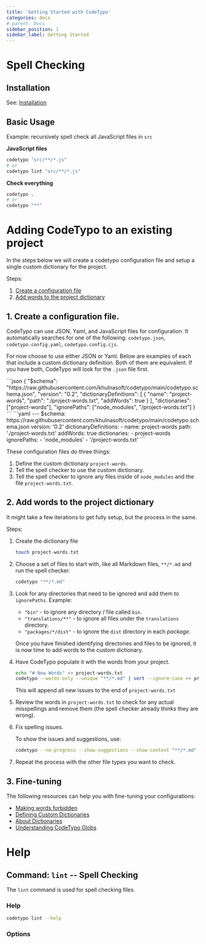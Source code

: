 ```yaml
---
title: 'Getting Started with CodeTypo'
categories: docs
# parent: Docs
sidebar_position: 1
sidebar_label: Getting Started
---
```



# Spell Checking

## Installation

See: [Installation](./installation.md)

## Basic Usage

Example: recursively spell check all JavaScript files in `src`

**JavaScript files**

```sh
codetypo "src/**/*.js"
# or
codetypo lint "src/**/*.js"
```

**Check everything**

```sh
codetypo .
# or
codetypo "**"
```

# Adding CodeTypo to an existing project

In the steps below we will create a codetypo configuration file and setup a single custom dictionary for the project.

Steps:

1. [Create a configuration file](#1-create-a-configuration-file)
1. [Add words to the project dictionary](#2-add-words-to-the-project-dictionary)

## 1. Create a configuration file.

CodeTypo can use JSON, Yaml, and JavaScript files for configuration. It automatically searches for one of the following: `codetypo.json`, `codetypo.config.yaml`, `codetypo.config.cjs`.

For now choose to use either JSON or Yaml. Below are examples of each that include a custom dictionary definition. Both of them are equivalent. If you have both, CodeTypo will look for the `.json` file first.

<Tabs>
    <TabItem value="json" label="codetypo.json">
        ```json
        {
            "$schema": "https://raw.githubusercontent.com/khulnasoft/codetypo/main/codetypo.schema.json",
            "version": "0.2",
            "dictionaryDefinitions": [
                {
                    "name": "project-words",
                    "path": "./project-words.txt",
                    "addWords": true
                }
            ],
            "dictionaries": ["project-words"],
            "ignorePaths": ["node_modules", "/project-words.txt"]
        }
        ```
    </TabItem>
    <TabItem value="yaml" label="codetypo.config.yaml">
        ```yaml
        ---
        $schema: https://raw.githubusercontent.com/khulnasoft/codetypo/main/codetypo.schema.json
        version: '0.2'
        dictionaryDefinitions:
            - name: project-words
            path: './project-words.txt'
            addWords: true
        dictionaries:
            - project-words
        ignorePaths:
            - 'node_modules'
            - '/project-words.txt'
        ```
    </TabItem>
</Tabs>

These configuration files do three things:

1. Define the custom dictionary `project-words`.
1. Tell the spell checker to use the custom dictionary.
1. Tell the spell checker to ignore any files inside of `node_modules` and the file `project-words.txt`.

## 2. Add words to the project dictionary

It might take a few iterations to get fully setup, but the process in the same.

Steps:

1. Create the dictionary file

    ```sh
    touch project-words.txt
    ```

1. Choose a set of files to start with, like all Markdown files, `**/*.md` and run the spell checker.

    ```sh
    codetypo "**/*.md"
    ```

1. Look for any directories that need to be ignored and add them to `ignorePaths`. Example:

    - `"bin"` - to ignore any directory / file called `bin`.
    - `"translations/**"` - to ignore all files under the `translations` directory.
    - `"packages/*/dist"` - to ignore the `dist` directory in each _package_.

    Once you have finished identifying directories and files to be ignored, it is now time to add words to the custom dictionary.

1. Have CodeTypo populate it with the words from your project.

    ```sh
    echo "# New Words" >> project-words.txt
    codetypo --words-only --unique "**/*.md" | sort --ignore-case >> project-words.txt
    ```

    This will append all new issues to the end of `project-words.txt`

1. Review the words in `project-words.txt` to check for any actual misspellings and remove them (the spell checker already thinks they are wrong).

1. Fix spelling issues.

    To show the issues and suggestions, use:

    ```sh
    codetypo --no-progress --show-suggestions --show-context "**/*.md"
    ```

1. Repeat the process with the other file types you want to check.

## 3. Fine-tuning

The following resources can help you with fine-tuning your configurations:

- [Making words forbidden](./forbidden-words.md)
- [Defining Custom Dictionaries](./dictionaries/custom-dictionaries)
- [About Dictionaries](./dictionaries)
- [Understanding CodeTypo Globs](./globs.md)

# Help

## Command: `lint` -- Spell Checking

The `lint` command is used for spell checking files.

### Help

```sh
codetypo lint --help
```

### Options

<!-- {% include  generated-docs/help-lint.md %} -->
